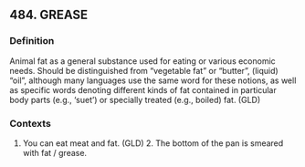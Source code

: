 ## 484. GREASE
### Definition
Animal fat as a general substance used for eating or various economic needs. Should be distinguished from “vegetable fat” or “butter”, (liquid) “oil”, although many languages use the same word for these notions, as well as specific words denoting different kinds of fat contained in particular body parts (e.g., ‘suet’) or specially treated (e.g., boiled) fat. (GLD)

### Contexts
1. You can eat meat and fat. (GLD) 2. The bottom of the pan is smeared with fat / grease.

